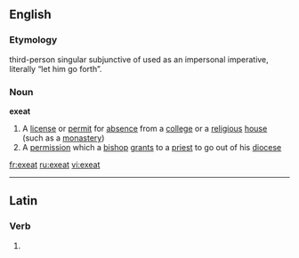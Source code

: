 ==English==
===Etymology===
{{etyl|la|en}} third-person singular subjunctive of {{term|exeo|exeō|depart|lang=la}} used as an impersonal imperative, literally “let him go forth”.

===Noun===
'''exeat'''
# A [[license]] or [[permit]] for [[absence]] from a [[college]] or a [[religious]] [[house]] (such as a [[monastery]])
# A [[permission]] which a [[bishop]] [[grant]]s to a [[priest]] to go out of his [[diocese]]

[[fr:exeat]]
[[ru:exeat]]
[[vi:exeat]]

----
==Latin==
===Verb===
{{la-verb-form|exeat}}

# {{conjugation of|[[exeo#Latin|exeō]]||3|s|pres|act|sub}}

{{rfc-auto}}
